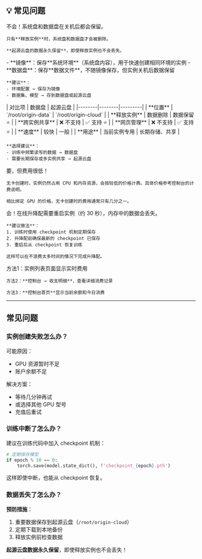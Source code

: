 ﻿## 💡 常见问题

<AccordionGroup>
  <Accordion title="实例关机后数据会丢失吗？">
    不会！系统盘和数据盘在关机后都会保留。

    只有**释放实例**时，系统盘和数据盘才会被删除。

    **起源云盘的数据永久保留**，即使释放实例也不会丢失。
  </Accordion>

  <Accordion title="镜像和数据盘有什么区别？">
    - **镜像**：保存**系统环境**（系统盘内容），用于快速创建相同环境的实例
    - **数据盘**：保存**数据文件**，不随镜像保存，但实例关机后数据保留

    **建议**：
    - 环境配置 → 保存为镜像
    - 数据集、模型 → 存到数据盘或起源云盘
  </Accordion>

  <Accordion title="起源云盘和数据盘有什么区别？">
    | 对比项 | 数据盘 | 起源云盘 |
    |--------|--------|---------|
    | **位置** | `/root/origin-data` | `/root/origin-cloud` |
    | **释放实例** | 数据删除 | 数据保留 ⭐ |
    | **跨实例共享** | ❌ 不支持 | ✅ 支持 ⭐ |
    | **网页管理** | ❌ 不支持 | ✅ 支持 ⭐ |
    | **速度** | 较快 | 一般 |
    | **用途** | 当前实例专用 | 长期存储、共享 |

    **选择建议**：
    - 训练中频繁读写的数据 → 数据盘
    - 需要长期保存或多实例共享 → 起源云盘
  </Accordion>

  <Accordion title="无卡创建时还要钱吗?">
    要，但费用很低！

    无卡创建时，实例仍然占用 CPU 和内存资源，会按较低的价格计费。具体价格参考控制台的计费说明。

    相比绑定 GPU 的价格，无卡创建时的费用通常只有几分之一。
  </Accordion>

  <Accordion title="在线升降配会中断训练吗？">
    会！在线升降配需要重启实例（约 30 秒），内存中的数据会丢失。

    **建议做法**：
    1. 训练时使用 checkpoint 机制定期保存
    2. 升降配前确保最新的 checkpoint 已保存
    3. 重启后从 checkpoint 恢复训练

    这样可以在不浪费太多时间的情况下完成升降配。
  </Accordion>

  <Accordion title="如何查看实例用了多少钱？">
    方法1：实例列表页面显示实时费用

    方法2：**控制台 → 收支明细**，查看详细消费记录

    方法3：**控制台首页**显示当前余额和今日消费
  </Accordion>
</AccordionGroup>


---

## 常见问题

### 实例创建失败怎么办？

可能原因：
- GPU 资源暂时不足
- 账户余额不足

解决方案：
- 等待几分钟再试
- 或选择其他 GPU 型号
- 充值后重试

### 训练中断了怎么办？

建议在训练代码中加入 checkpoint 机制：
```python
# 定期保存模型
if epoch % 10 == 0:
    torch.save(model.state_dict(), f'checkpoint_{epoch}.pth')
```

这样即使中断，也能从 checkpoint 恢复。

### 数据丢失了怎么办？

**预防措施**：
1. 重要数据保存到起源云盘（`/root/origin-cloud`）
2. 定期下载到本地备份
3. 释放实例前检查数据

**起源云盘数据永久保留**，即使释放实例也不会丢失！